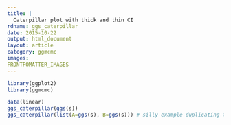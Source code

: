 ```yaml
---
title: |
  Caterpillar plot with thick and thin CI
rdname: ggs_caterpillar
date: 2015-10-22
output: html_document
layout: article
category: ggmcmc
images:
FRONTFOMATTER_IMAGES
---
```


```r
library(ggplot2)
library(ggmcmc)
```

```r
data(linear)
ggs_caterpillar(ggs(s))
ggs_caterpillar(list(A=ggs(s), B=ggs(s))) # silly example duplicating the same model



```